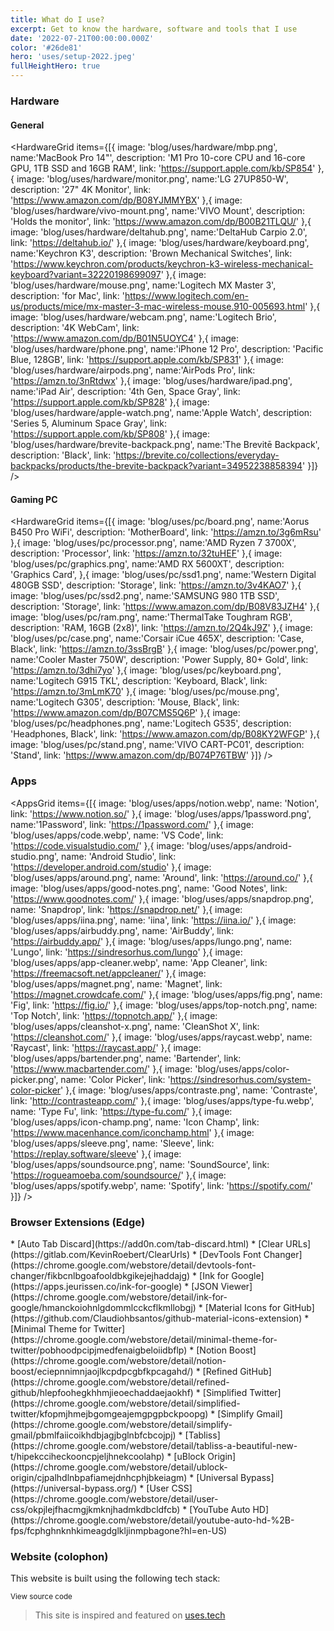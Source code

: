 ```yaml
---
title: What do I use?
excerpt: Get to know the hardware, software and tools that I use
date: '2022-07-21T00:00:00.000Z'
color: '#26de81'
hero: 'uses/setup-2022.jpeg'
fullHeightHero: true
---
```


### Hardware

#### General

<HardwareGrid
  items={[{
    image: 'blog/uses/hardware/mbp.png',
    name:'MacBook Pro 14"',
    description: 'M1 Pro 10-core CPU and 16-core GPU, 1TB SSD and 16GB RAM',
    link: 'https://support.apple.com/kb/SP854'
  },{
    image: 'blog/uses/hardware/monitor.png',
    name:'LG 27UP850-W',
    description: '27" 4K Monitor',
    link: 'https://www.amazon.com/dp/B08YJMMYBX'
  },{
    image: 'blog/uses/hardware/vivo-mount.png',
    name:'VIVO Mount',
    description: 'Holds the monitor',
    link: 'https://www.amazon.com/dp/B00B21TLQU/'
  },{
    image: 'blog/uses/hardware/deltahub.png',
    name:'DeltaHub Carpio 2.0',
    link: 'https://deltahub.io/'
  },{
    image: 'blog/uses/hardware/keyboard.png',
    name:'Keychron K3',
    description: 'Brown Mechanical Switches',
    link: 'https://www.keychron.com/products/keychron-k3-wireless-mechanical-keyboard?variant=32220198699097'
  },{
    image: 'blog/uses/hardware/mouse.png',
    name:'Logitech MX Master 3',
    description: 'for Mac',
    link: 'https://www.logitech.com/en-us/products/mice/mx-master-3-mac-wireless-mouse.910-005693.html'
  },{
    image: 'blog/uses/hardware/webcam.png',
    name:'Logitech Brio',
    description: '4K WebCam',
    link: 'https://www.amazon.com/dp/B01N5UOYC4'
  },{
    image: 'blog/uses/hardware/phone.png',
    name:'iPhone 12 Pro',
    description: 'Pacific Blue, 128GB',
    link: 'https://support.apple.com/kb/SP831'
  },{
    image: 'blog/uses/hardware/airpods.png',
    name:'AirPods Pro',
    link: 'https://amzn.to/3nRtdwx'
  },{
    image: 'blog/uses/hardware/ipad.png',
    name:'iPad Air',
    description: '4th Gen, Space Gray',
    link: 'https://support.apple.com/kb/SP828'
  },{
    image: 'blog/uses/hardware/apple-watch.png',
    name:'Apple Watch',
    description: 'Series 5, Aluminum Space Gray',
    link: 'https://support.apple.com/kb/SP808'
  },{
    image: 'blog/uses/hardware/brevite-backpack.png',
    name:'The Brevitē Backpack',
    description: 'Black',
    link: 'https://brevite.co/collections/everyday-backpacks/products/the-brevite-backpack?variant=34952238858394'
  }]}
  />


#### Gaming PC

<HardwareGrid
  items={[{
    image: 'blog/uses/pc/board.png',
    name:'Aorus B450 Pro WiFi',
    description: 'MotherBoard',
    link: 'https://amzn.to/3g6mRsu'
  },{
    image: 'blog/uses/pc/processor.png',
    name:'AMD Ryzen 7 3700X',
    description: 'Processor',
    link: 'https://amzn.to/32tuHEF'
  },{
    image: 'blog/uses/pc/graphics.png',
    name:'AMD RX 5600XT',
    description: 'Graphics Card',
  },{
    image: 'blog/uses/pc/ssd1.png',
    name:'Western Digital 480GB SSD',
    description: 'Storage',
    link: 'https://amzn.to/3v4KAO7'
  },{
    image: 'blog/uses/pc/ssd2.png',
    name:'SAMSUNG 980 1TB SSD',
    description: 'Storage',
    link: 'https://www.amazon.com/dp/B08V83JZH4'
  },{
    image: 'blog/uses/pc/ram.png',
    name:'ThermalTake Toughram RGB',
    description: 'RAM, 16GB (2x8)',
    link: 'https://amzn.to/2Q4kJ9Z'
  },{
    image: 'blog/uses/pc/case.png',
    name:'Corsair iCue 465X',
    description: 'Case, Black',
    link: 'https://amzn.to/3ssBrgB'
  },{
    image: 'blog/uses/pc/power.png',
    name:'Cooler Master 750W',
    description: 'Power Supply, 80+ Gold',
    link: 'https://amzn.to/3dhi7yo'
  },{
    image: 'blog/uses/pc/keyboard.png',
    name:'Logitech G915 TKL',
    description: 'Keyboard, Black',
    link: 'https://amzn.to/3mLmK70'
  },{
    image: 'blog/uses/pc/mouse.png',
    name:'Logitech G305',
    description: 'Mouse, Black',
    link: 'https://www.amazon.com/dp/B07CMS5Q6P'
  },{
    image: 'blog/uses/pc/headphones.png',
    name:'Logitech G535',
    description: 'Headphones, Black',
    link: 'https://www.amazon.com/dp/B08KY2WFGP'
  },{
    image: 'blog/uses/pc/stand.png',
    name:'VIVO CART-PC01',
    description: 'Stand',
    link: 'https://www.amazon.com/dp/B074P76TBW'
  }]}
  />

### Apps

<AppsGrid
  items={[{
    image: 'blog/uses/apps/notion.webp',
    name: 'Notion',
    link: 'https://www.notion.so/'
  },{
    image: 'blog/uses/apps/1password.png',
    name:'1Password',
    link: 'https://1password.com/'
  },{
    image: 'blog/uses/apps/code.webp',
    name: 'VS Code',
    link: 'https://code.visualstudio.com/'
  },{
    image: 'blog/uses/apps/android-studio.png',
    name: 'Android Studio',
    link: 'https://developer.android.com/studio'
  },{
    image: 'blog/uses/apps/around.png',
    name: 'Around',
    link: 'https://around.co/'
  },{
    image: 'blog/uses/apps/good-notes.png',
    name: 'Good Notes',
    link: 'https://www.goodnotes.com/'
  },{
    image: 'blog/uses/apps/snapdrop.png',
    name: 'Snapdrop',
    link: 'https://snapdrop.net/'
  },{
    image: 'blog/uses/apps/iina.png',
    name: 'iina',
    link: 'https://iina.io/'
  },{
    image: 'blog/uses/apps/airbuddy.png',
    name: 'AirBuddy',
    link: 'https://airbuddy.app/'
  },{
    image: 'blog/uses/apps/lungo.png',
    name: 'Lungo',
    link: 'https://sindresorhus.com/lungo'
  },{
    image: 'blog/uses/apps/app-cleaner.webp',
    name: 'App Cleaner',
    link: 'https://freemacsoft.net/appcleaner/'
  },{
    image: 'blog/uses/apps/magnet.png',
    name: 'Magnet',
    link: 'https://magnet.crowdcafe.com/'
  },{
    image: 'blog/uses/apps/fig.png',
    name: 'Fig',
    link: 'https://fig.io/'
  },{
    image: 'blog/uses/apps/top-notch.png',
    name: 'Top Notch',
    link: 'https://topnotch.app/'
  },{
    image: 'blog/uses/apps/cleanshot-x.png',
    name: 'CleanShot X',
    link: 'https://cleanshot.com/'
  },{
    image: 'blog/uses/apps/raycast.webp',
    name: 'Raycast',
    link: 'https://raycast.app/'
  },{
    image: 'blog/uses/apps/bartender.png',
    name: 'Bartender',
    link: 'https://www.macbartender.com/'
  },{
    image: 'blog/uses/apps/color-picker.png',
    name: 'Color Picker',
    link: 'https://sindresorhus.com/system-color-picker'
  },{
    image: 'blog/uses/apps/contraste.png',
    name: 'Contraste',
    link: 'http://contrasteapp.com/'
  },{
    image: 'blog/uses/apps/type-fu.webp',
    name: 'Type Fu',
    link: 'https://type-fu.com/'
  },{
    image: 'blog/uses/apps/icon-champ.png',
    name: 'Icon Champ',
    link: 'https://www.macenhance.com/iconchamp.html'
  },{
    image: 'blog/uses/apps/sleeve.png',
    name: 'Sleeve',
    link: 'https://replay.software/sleeve'
  },{
    image: 'blog/uses/apps/soundsource.png',
    name: 'SoundSource',
    link: 'https://rogueamoeba.com/soundsource/'
  },{
    image: 'blog/uses/apps/spotify.webp',
    name: 'Spotify',
    link: 'https://spotify.com/'
  }]}
  />

### Browser Extensions (Edge)

<Grid>
<GridColumn>
* [Auto Tab Discard](https://add0n.com/tab-discard.html)
* [Clear URLs](https://gitlab.com/KevinRoebert/ClearUrls)
* [DevTools Font Changer](https://chrome.google.com/webstore/detail/devtools-font-changer/fikbcnlbgoafooldbkgikejejhaddajg)
* [Ink for Google](https://apps.jeurissen.co/ink-for-google)
* [JSON Viewer](https://chrome.google.com/webstore/detail/ink-for-google/hmanckoiohnlgdommlcckcflkmllobgj)
* [Material Icons for GitHub](https://github.com/Claudiohbsantos/github-material-icons-extension)
* [Minimal Theme for Twitter](https://chrome.google.com/webstore/detail/minimal-theme-for-twitter/pobhoodpcipjmedfenaigbeloiidbflp)
* [Notion Boost](https://chrome.google.com/webstore/detail/notion-boost/eciepnnimnjaojlkcpdpcgbfkpcagahd/)
</GridColumn>
<GridColumn>
* [Refined GitHub](https://chrome.google.com/webstore/detail/refined-github/hlepfoohegkhhmjieoechaddaejaokhf)
* [Simplified Twitter](https://chrome.google.com/webstore/detail/simplified-twitter/kfopmjhmejbgomgeajemgpgpbckpoopg)
* [Simplify Gmail](https://chrome.google.com/webstore/detail/simplify-gmail/pbmlfaiicoikhdbjagjbglnbfcbcojpj)
* [Tabliss](https://chrome.google.com/webstore/detail/tabliss-a-beautiful-new-t/hipekcciheckooncpjeljhnekcoolahp)
* [uBlock Origin](https://chrome.google.com/webstore/detail/ublock-origin/cjpalhdlnbpafiamejdnhcphjbkeiagm)
* [Universal Bypass](https://universal-bypass.org/)
* [User CSS](https://chrome.google.com/webstore/detail/user-css/okpjlejfhacmgjkmknjhadmkdbcldfcb)
* [YouTube Auto HD](https://chrome.google.com/webstore/detail/youtube-auto-hd-%2B-fps/fcphghnknhkimeagdglkljinmpbagone?hl=en-US)
</GridColumn>
</Grid>

### Website (colophon)

This website is built using the following tech stack:
<Colophon />
<small>
  <Link title={'View website source code on GitHub'} href={'https://github.com/jahirfiquitiva/jahir.dev'}>View source code</Link>
</small>

> This site is inspired and featured on [uses.tech](https://uses.tech)